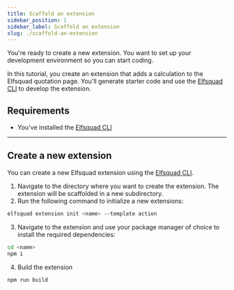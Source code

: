 ```yaml
---
title: Scaffold an extension
sidebar_position: 1
sidebar_label: Scaffold an extension
slug: ./scaffold-an-extension
---
```


You're ready to create a new extension. You want to set up your
development environment so you can start coding.

In this tutorial, you create an extension that adds a calculation 
to the Elfsquad quotation page. You'll generate starter code and 
use the [Elfsquad CLI](https://github.com/elfsquad/elfsquad-cli)
to develop the extension.

## Requirements
* You've installed the [Elfsquad CLI](https://github.com/elfsquad/elfsquad-cli)

<hr />

## Create a new extension
You can create a new Elfsquad extension using the [Elfsquad CLI](https://github.com/elfsquad/elfsquad-cli). 

1. Navigate to the directory where you want to create the extension. The
   extension will be scaffolded in a new subdirectory.
2. Run the following command to initialize a new extensions:
```bash
elfsquad extension init <name> --template action
```
3. Navigate to the extension and use your package manager of choice to
   install the required dependencies:
```bash
cd <name>
npm i
```
4. Build the extension
```bash
npm run build
```

